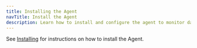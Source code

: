 ```yaml
---
title: Installing the Agent
navTitle: Install the Agent
description: Learn how to install and configure the agent to monitor databases with PG AI Hybrid Manager.
---
```


See [Installing](../../../../../../tools/agent/installing/index.mdx) for instructions on how to install the Agent.
